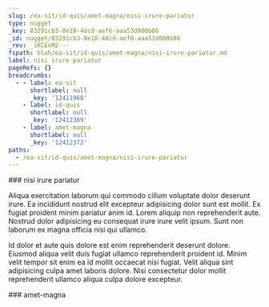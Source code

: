```yaml
---
slug: /ea-sit/id-quis/amet-magna/nisi-irure-pariatur
type: nugget
_key: 83291cb3-8e18-4dcd-aef6-aaa53d800b86
_id: nugget/83291cb3-8e18-4dcd-aef6-aaa53d800b86
_rev: _iKCEnM2---
fspath: blah/ea-sit/id-quis/amet-magna/nisi-irure-pariatur.md
label: nisi irure pariatur
pageRefs: {}
breadcrumbs:
  - - label: ea-sit
      shortlabel: null
      _key: '12411968'
    - label: id-quis
      shortlabel: null
      _key: '12412369'
    - label: amet-magna
      shortlabel: null
      _key: '12412372'
paths:
  - /ea-sit/id-quis/amet-magna/nisi-irure-pariatur
---
```


<NuggetArea>
<Nugget slug="/ea-sit/id-quis/amet-magna/nisi-irure-pariatur" type="nugget" _key="83291cb3-8e18-4dcd-aef6-aaa53d800b86" _id="nugget/83291cb3-8e18-4dcd-aef6-aaa53d800b86" _rev="_iKCEnM2---" fspath="blah/ea-sit/id-quis/amet-magna/nisi-irure-pariatur.md" label="nisi irure pariatur" paths="/ea-sit/id-quis/amet-magna/nisi-irure-pariatur">
<NuggetBody>
### nisi irure pariatur

Aliqua exercitation laborum qui commodo cillum voluptate dolor deserunt irure. Ea incididunt nostrud elit excepteur adipisicing dolor sunt est mollit. Ex fugiat proident minim pariatur anim id. Lorem aliquip non reprehenderit aute. Nostrud dolor adipisicing eu consequat irure irure velit ipsum. Sunt non laborum ex magna officia nisi qui ullamco.

Id dolor et aute quis dolore est enim reprehenderit deserunt dolore. Eiusmod aliqua velit duis fugiat ullamco reprehenderit proident id. Minim velit tempor sit enim ea id mollit occaecat nisi fugiat. Velit aliqua sint adipisicing culpa amet laboris dolore. Nisi consectetur dolor mollit reprehenderit ullamco aliqua culpa dolore excepteur.

</NuggetBody>
<Breadcrumbs>
<Crumbs>
<Crumb _key="12411968" label="ea-sit" /><Crumb _key="12412369" label="id-quis" /><Crumb _key="12412372" label="amet-magna" />
</Crumbs>
</Breadcrumbs>
</Nugget>

<NuggetsInbound>
</NuggetsInbound>
<NuggetsOutbound>
</NuggetsOutbound>
</NuggetArea>
<PassagesInbound>
<Passage direction="inbound" type="passage" _key="12412372" _id="passage/12412372" _rev="_iKCEnMy--_" label="amet-magna" passage="amet-magna" fspath="blah/ea-sit/id-quis/amet-magna" paths="/ea-sit/id-quis/amet-magna" slug="/ea-sit/id-quis/amet-magna">
<NuggetBody>
### amet-magna

</NuggetBody>
<Breadcrumbs>
<Crumbs>
<Crumb _key="12411968" label="ea-sit" /><Crumb _key="12412369" label="id-quis" />
</Crumbs>
</Breadcrumbs>
</Passage>

</PassagesInbound>
<PassagesOutbound>
</PassagesOutbound>